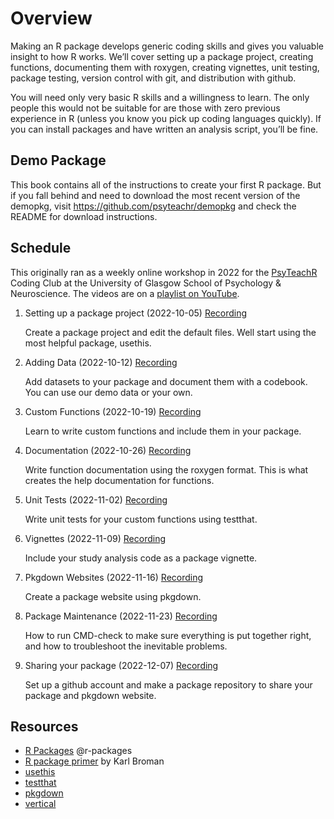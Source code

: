 # Overview {.unnumbered}

Making an R package develops generic coding skills and gives you valuable insight to how R works. We’ll cover setting up a package project, creating functions, documenting them with roxygen, creating vignettes, unit testing, package testing, version control with git, and distribution with github.

You will need only very basic R skills and a willingness to learn. The only people this would not be suitable for are those with zero previous experience in R (unless you know you pick up coding languages quickly). If you can install packages and have written an analysis script, you'll be fine.

<!--
::: {.callout-important}
## Register for free at EventBrite
[Register](https://coding-club-packages.eventbrite.co.uk) to help us keep organised and let us know a little bit about your experience. Space is unlimited, so don't worry if you can't make all of the dates. We'll record the sessions and make them public ASAP so you can catch up if you miss the live session.
:::
-->

## Demo Package

This book contains all of the instructions to create your first R package. But if you fall behind and need to download the most recent version of the demopkg, visit <https://github.com/psyteachr/demopkg> and check the README for download instructions. 

## Schedule

This originally ran as a weekly online workshop in 2022 for the [PsyTeachR](https://psyteachr.github.io) Coding Club at the University of Glasgow School of Psychology & Neuroscience. The videos are on a [playlist on YouTube](https://www.youtube.com/playlist?list=PLA2iRWVwbpTLPSdIM8peMcpzeVDPAQvfc).

1. Setting up a package project (2022-10-05) [Recording](https://youtu.be/XiM4jFJ6ocY)

    Create a package project and edit the default files. Well start using the most helpful package, usethis.

2. Adding Data (2022-10-12) [Recording](https://youtu.be/trKL8YMXh1U)

    Add datasets to your package and document them with a codebook. You can use our demo data or your own.

3. Custom Functions (2022-10-19) [Recording]( https://youtu.be/ebpEA0UaG0I)

    Learn to write custom functions and include them in your package.

4. Documentation (2022-10-26) [Recording](https://youtu.be/DGJJ5bX4090)

    Write function documentation using the roxygen format. This is what creates the help documentation for functions.
    
5. Unit Tests (2022-11-02) [Recording](https://youtu.be/nGLur5zwLPY)

    Write unit tests for your custom functions using testthat.

6. Vignettes (2022-11-09) [Recording](https://youtu.be/nxX9zfP91dM)

    Include your study analysis code as a package vignette.

7. Pkgdown Websites (2022-11-16) [Recording](https://youtu.be/IRtOORWdKGI)

    Create a package website using pkgdown.

8. Package Maintenance (2022-11-23) [Recording](https://youtu.be/Q0HRweq2s8I)

    How to run CMD-check to make sure everything is put together right, and how to troubleshoot the inevitable problems.

9. Sharing your package (2022-12-07) [Recording](https://youtu.be/C-zGrJda4rU)

    Set up a github account and make a package repository to share your package and pkgdown website.
    
## Resources

* [R Packages](https://r-pkgs.org/) @r-packages
* [R package primer](https://kbroman.org/pkg_primer/) by Karl Broman
* [usethis](https://usethis.r-lib.org/)
* [testthat](https://testthat.r-lib.org/)
* [pkgdown](https://pkgdown.r-lib.org/)
* [vertical](https://crumplab.com/vertical/)
